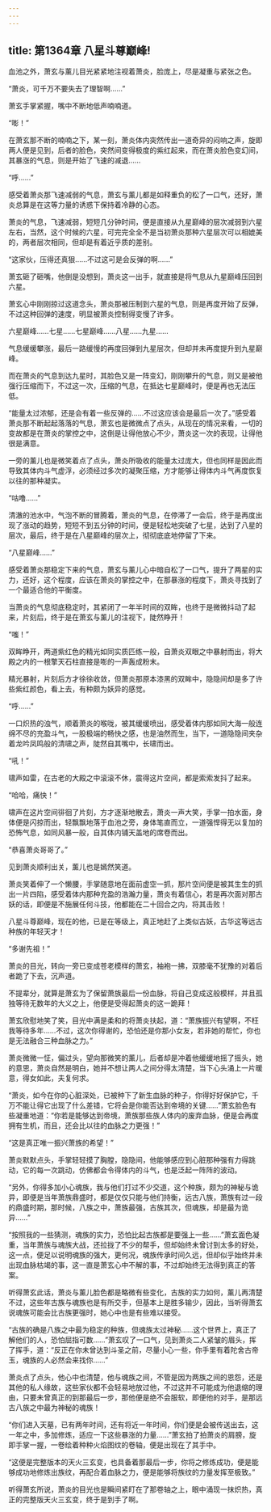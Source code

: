 ```yaml
---
---
---
```

title: 第1364章 八星斗尊巅峰!
---



血池之外，萧玄与薰儿目光紧紧地注视着萧炎，脸庞上，尽是凝重与紧张之色。

“萧炎，可千万不要失去了理智啊……”

萧玄手掌紧握，嘴中不断地低声喃喃道。

“嘭！”

在萧玄那不断的喃喃之下，某一刻，萧炎体内突然传出一道奇异的闷响之声，旋即两人便是见到，后者的脸色，突然间变得极度的紫红起来，而在萧炎脸色变幻间，其暴涨的气息，则是开始了飞速的减退……

“呼……”

感受着萧炎那飞速减弱的气息，萧玄与薰儿都是如释重负的松了一口气，还好，萧炎总算是在这等力量的诱惑下保持着冷静的心态。

萧炎的气息，飞速减弱，短短几分钟时间，便是直接从九星巅峰的层次减弱到六星左右，当然，这个时候的六星，可完完全全不是当初萧炎那种六星层次可以相媲美的，两者层次相同，但却是有着近乎质的差别。

“这家伙，压得还真狠……不过这可是会反弹的啊……”

萧玄砸了砸嘴，他倒是没想到，萧炎这一出手，就直接是将气息从九星巅峰压回到六星。

萧玄心中刚刚掠过这道念头，萧炎那被压制到六星的气息，则是再度开始了反弹，不过这种回弹的速度，明显被萧炎控制得变慢了许多。

六星巅峰……七星……七星巅峰……八星……九星……

气息缓缓攀涨，最后一路缓慢的再度回弹到九星层次，但却并未再度提升到九星巅峰。

而在萧炎的气息到达九星时，其脸色又是一阵变幻，刚刚攀升的气息，则又是被他强行压缩而下，不过这一次，压缩的气息，在抵达七星巅峰时，便是再也无法压低。

“能量太过浓郁，还是会有着一些反弹的……不过这应该会是最后一次了。”感受着萧炎那不断起起落落的气息，萧玄也是微微点了点头，从现在的情况来看，一切的变故都是在萧炎的掌控之中，这倒是让得他放心不少，萧炎这一次的表现，让得他很是满意。

一旁的薰儿也是微笑着点了点头，萧炎所吸收的能量太过庞大，但也同样是因此而导致其体内斗气虚浮，必须经过多次的凝聚压缩，方才能够让得体内斗气再度恢复以往的那种凝实。

“咕噜……”

清澈的池水中，气泡不断的冒腾着，萧炎的气息，在停滞了一会后，终于是再度出现了涨动的趋势，短短不到五分钟的时间，便是轻松地突破了七星，达到了八星的层次，最后，终于是在八星巅峰的层次上，彻彻底底地停留了下来。

“八星巅峰……”

感受着萧炎那稳定下来的气息，萧玄与薰儿心中暗自松了一口气，提升了两星的实力，还好，这个程度，应该在萧炎的掌控之中，在那暴涨的程度下，萧炎寻找到了一个最适合他的平衡度。

当萧炎的气息彻底稳定时，其紧闭了一年半时间的双眸，也终于是微微抖动了起来，片刻后，终于是在萧玄与薰儿的注视下，陡然睁开！

“嗤！”

双眸睁开，两道紫红色的精光如同实质匹练一般，自萧炎双眼之中暴射而出，将大殿之内的一根擎天石柱直接是嘭的一声轰成粉末。

精光暴射，片刻后方才徐徐收敛，但萧炎那原本漆黑的双眸中，隐隐间却是多了许些紫红颜色，看上去，有种颇为妖异的感觉。

“呼……”

一口炽热的浊气，顺着萧炎的喉咙，被其缓缓喷出，感受着体内那如同大海一般连绵不尽的充盈斗气，一股极端的畅快之感，也是油然而生，当下，一道隐隐间夹杂着龙吟凤鸣般的清啸之声，陡然自其嘴中，长啸而出。

“吼！”

啸声如雷，在古老的大殿之中滚滚不休，震得这片空间，都是索索发抖了起来。

“哈哈，痛快！”

啸声在这片空间徘徊了片刻，方才逐渐地散去，萧炎一声大笑，手掌一拍水面，身体便是闪掠而出，轻飘飘地落于血池之旁，身体笔直而立，一道强悍得无以复加的恐怖气息，如同风暴一般，自其体内铺天盖地的席卷而出。

“恭喜萧炎哥哥了。”

见到萧炎顺利出关，薰儿也是嫣然笑道。

萧炎笑着伸了一个懒腰，手掌随意地在面前虚空一抓，那片空间便是被其生生的抓出一片四陷，感受着体内那种充盈的浩瀚力量，萧炎有着信心，若是再次面对那古妖的话，即便是不施展任何斗技，他都能在二十回合之内，将其击败！

八星斗尊巅峰，现在的他，已是在等级上，真正地赶了上类似古妖，古华这等远古种族的年轻天才！

“多谢先祖！”

萧炎的目光，转向一旁已变成苍老模样的萧玄，袖袍一拂，双膝毫不犹豫的对着后者跪了下去，沉声道。

不提辈分，就算是萧玄为了保留萧族最后一份血脉，将自己变成这般模样，并且孤独等待无数年的大义之上，他便是受得起萧炎的这一跪拜！

萧玄欣慰地笑了笑，目光中满是柔和的将萧炎扶起，道：“萧族振兴有望啊，不枉我等待多年……不过，这次你得谢的，恐怕还是你那小女友，若非她的帮忙，你也是无法融合三种血脉之力。”

萧炎微微一怔，偏过头，望向那微笑的薰儿，后者却是冲着他缓缓地摇了摇头，她的意思，萧炎自然是明白，她并不想让两人之间分得太清楚，当下心头涌上一片暖意，得女如此，夫复何求。

“萧炎，如今在你的心脏深处，已被种下了新生血脉的种子，你得好好保护它，千万不能让得它出现了什么差错，它将会是你能否达到帝境的关键……”萧玄脸色有些凝重地道：“你若是能够达到帝境，萧族那些族人体内的废弃血脉，便是会再度拥有生机，而且，还会比以往的血脉之力更强！”

“这是真正唯一振兴萧族的希望！”

萧炎默默点头，手掌轻轻摸了胸膛，隐隐间，他能够感应到心脏那种强有力得跳动，它的每一次跳动，仿佛都会令得体内的斗气，也是泛起一阵阵的波动。

“另外，你得多加小心魂族，我与他们打过不少交道，这个种族，颇为的神秘与诡异，即便是当年萧族鼎盛时，都是仅仅只能与他们持衡，远古八族，萧族有过一段的鼎盛时期，那时候，八族之中，萧族最强，古族其次，但魂族，却是最为诡异……”

“按照我的一些猜测，魂族的实力，恐怕比起古族都是要强上一些……”萧玄面色凝重，当年萧族与魂族大战，还拉拢了不少的帮手，但却始终未曾讨到太多的好处，这一点，便足以说明魂族的强大，更何况，魂族传承时间久远，但却似乎始终并未出现血脉枯竭的事，这一直是萧玄心中不解的事，不过却始终无法得到真正的答案。

听得萧玄此话，萧炎与薰儿脸色都是略微有些变化，古族的实力如何，薰儿再清楚不过，这些年古族与魂族也是有所交手，但基本上是胜多输少，因此，当听得萧玄说魂族可能会比古族更强时，她心中也是有些难以接受。

“古族的确是八族之中最为稳定的种族，但魂族太过神秘……这个世界上，真正了解他们的人，恐怕屈指可数……”萧玄叹了一口气，见到萧炎二人紧皱的眉头，挥了挥手，道：“反正在你未曾达到斗圣之前，尽量小心一些，你手里有着陀舍古帝玉，魂族的人必然会来找你……”

萧炎点了点头，他心中也清楚，他与魂族之间，不管是因为两族之间的恩怨，还是其他的私人缘故，这些家伙都不会轻易地放过他，不过这并不可能成为他退缩的理由，只要未曾真正的到那最后一步，那他便是绝不会服软，即便他的对手，是那远古八族之中最为神秘的魂族！

“你们进入天墓，已有两年时间，还有将近一年时间，你们便是会被传送出去，这一年之中，多加修炼，适应一下这些暴涨的力量……”萧玄拍了拍萧炎的肩膀，旋即手掌一握，一卷绘着种种火焰图纹的卷轴，便是出现在了其手中。

“这便是完整版本的天火三玄变，也具备着那最后一步，你将之修炼成功，便是能够成功地修炼出族纹，再配合着血脉之力，便是能够将族纹的力量发挥至极致。”

听得萧玄所说，萧炎的目光也是瞬间紧盯在了那卷轴之上，眼中涌现一抹炽热，真正的完整版天火三玄变，终于是到手了啊。